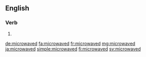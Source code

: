 ==English==

===Verb===
{{head|en|verb form}}

# {{en-past of|microwave}}

[[de:microwaved]]
[[fa:microwaved]]
[[fr:microwaved]]
[[mg:microwaved]]
[[ja:microwaved]]
[[simple:microwaved]]
[[fi:microwaved]]
[[sv:microwaved]]